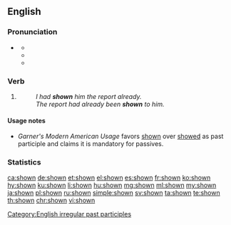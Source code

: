 {{also|Shown}}
==English==

===Pronunciation===
* {{a|US}} {{IPA|/ˈʃoʊ̪n/|lang=en}}
** {{audio|en-us-shown.ogg|Audio (US)|lang=en}}
** {{rhymes|əʊn|lang=en}}
** {{homophones|shone|lang=en}}

===Verb===
{{head|en|past participle}}

# {{past participle of|show|lang=en|nocat=1}}
#: ''I had '''shown''' him the report already.''
#: ''The report had already been '''shown''' to him.''

====Usage notes====
* ''Garner's Modern American Usage'' favors [[shown]] over [[showed]] as past participle and claims it is mandatory for passives.

===Statistics===
{{rank|mighty|Hart|social|923|shown|escape|Mr|shot}}

[[Category:English irregular past participles]]

[[ca:shown]]
[[de:shown]]
[[et:shown]]
[[el:shown]]
[[es:shown]]
[[fr:shown]]
[[ko:shown]]
[[hy:shown]]
[[ku:shown]]
[[li:shown]]
[[hu:shown]]
[[mg:shown]]
[[ml:shown]]
[[my:shown]]
[[ja:shown]]
[[pl:shown]]
[[ru:shown]]
[[simple:shown]]
[[sv:shown]]
[[ta:shown]]
[[te:shown]]
[[th:shown]]
[[chr:shown]]
[[vi:shown]]